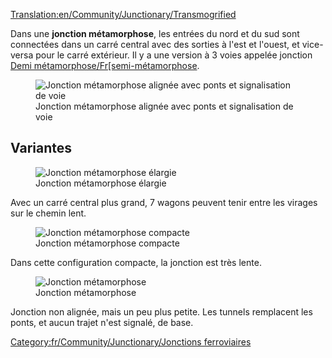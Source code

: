 [[Translation:en/Community/Junctionary/Transmogrified]]

{{fr/Community/Junctionary/Menu de Croisements}}
Dans une '''jonction métamorphose''', les entrées du nord et du sud sont connectées dans un carré central avec des sorties à l'est et l'ouest, et vice-versa pour le carré extérieur. Il y a une version à 3 voies appelée jonction [[Demi métamorphose/Fr[semi-métamorphose]].

[[File:en/Community/Junctionary/Transmogrified.aligned.png|frame|none|Jonction métamorphose alignée avec ponts et signalisation de voie]]

{{fr/Community/Junctionary/Critère de jonction|Modéré|2|0|1|0|0|1|0|1|0|0|0||Les trains en panne n'affectent qu'une voie.|

* Distance inter-signaux maximale: 6
* Cases minimales entre deux virages: 5 (diagonale)
* Zone: 12 x 12 (50 cases en plus)

}}

==Variantes==

[[File:en/Community/Junctionary/Ttd.transmogrified.large.png|frame|none|Jonction métamorphose élargie]]

Avec un carré central plus grand, 7 wagons peuvent tenir entre les virages sur le chemin lent.

[[File:en/Community/Junctionary/Ttd.transmogrified.compact.png|frame|none|Jonction métamorphose compacte]]

Dans cette configuration compacte, la jonction est très lente.

[[File:en/Community/Junctionary/Ttd.transmogrified.deblock.png|frame|none|Jonction métamorphose]]

Jonction non alignée, mais un peu plus petite. Les tunnels remplacent les ponts, et aucun trajet n'est signalé, de base.

[[Category:fr/Community/Junctionary/Jonctions ferroviaires]]